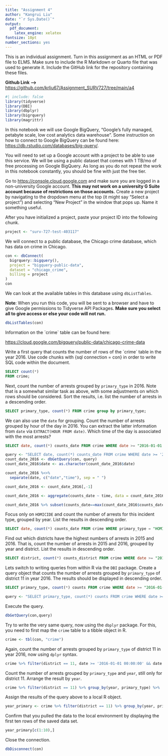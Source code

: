 ```yaml
---
title: "Assignment 4"
author: "Kangrui Liu"
date: "`r Sys.Date()`"
output: 
  pdf_document: 
    latex_engine: xelatex
fontsize: 10pt
number_sections: yes
---
```


This is an individual assignment. Turn in this assignment as an HTML or PDF file to ELMS. Make sure to include the R Markdown or Quarto file that was used to generate it. Include the GitHub link for the repository containing these files.

**Github Link -->** <https://github.com/krliu67/Assignment_SURV727/tree/main/a4>
```r
#| include: false 
library(tidyverse)
library(DBI)
library(dbplyr)
library(bigrquery)
library(magrittr)
```

In this notebook we will use Google BigQuery, "Google's fully managed, petabyte scale, low cost analytics data warehouse". Some instruction on how to connect to Google BigQuery can be found here: <https://db.rstudio.com/databases/big-query/>.

You will need to set up a Google account with a project to be able to use this service. We will be using a public dataset that comes with 1 TB/mo of free processing on Google BigQuery. As long as you do not repeat the work in this notebook constantly, you should be fine with just the free tier.

Go to <https://console.cloud.google.com> and make sure you are logged in a non-university Google account. **This may not work on a university G Suite account because of restrictions on those accounts.** Create a new project by navigating to the dropdown menu at the top (it might say "Select a project") and selecting "New Project" in the window that pops up. Name it something useful.

After you have initialized a project, paste your project ID into the following chunk.

```r
project <- "surv-727-test-403117"
```

We will connect to a public database, the Chicago crime database, which has data on crime in Chicago.
```r
con <- dbConnect(
  bigrquery::bigquery(),
  project = "bigquery-public-data",
  dataset = "chicago_crime",
  billing = project
)
con
```

We can look at the available tables in this database using `dbListTables`.

**Note**: When you run this code, you will be sent to a browser and have to give Google permissions to Tidyverse API Packages. **Make sure you select all to give access or else your code will not run.**
```r
dbListTables(con)
```

Information on the \`crime\` table can be found here:

<https://cloud.google.com/bigquery/public-data/chicago-crime-data>

Write a first query that counts the number of rows of the \`crime\` table in the year 2016. Use code chunks with {sql connection = con} in order to write SQL code within the document.
```sql
SELECT count(*)
FROM crime;
```

Next, count the number of arrests grouped by `primary_type` in 2016. Note that is a somewhat similar task as above, with some adjustments on which rows should be considered. Sort the results, i.e. list the number of arrests in a descending order.
```sql
SELECT primary_type, count(*) FROM crime group by primary_type;
```

We can also use the `date` for grouping. Count the number of arrests grouped by hour of the day in 2016. You can extract the latter information from `date` via `EXTRACT(HOUR FROM date)`. Which time of the day is associated with the most arrests?
```sql
SELECT date, count(*) counts_date FROM crime WHERE date >= "2016-01-01 00:00:00" and date <= "2017-01-01 00:00:00" group by date;
```

```r
query <- "SELECT date, count(*) counts_date FROM crime WHERE date >= '2016-01-01 00:00:00' and date <= '2017-01-01 00:00:00' group by date;"
count_date_2016 <- dbGetQuery(con, query)
count_date_2016$date <- as.character(count_date_2016$date)
```

```r
count_date_2016 %<>%
  separate(date, c("date","time"), sep = " ")

count_date_2016 <- count_date_2016[,-1]

count_date_2016 <- aggregate(counts_date ~ time, data = count_date_2016, sum)

count_date_2016 %>% subset(counts_date==max(count_date_2016$counts_date))
```

Focus only on `HOMICIDE` and count the number of arrests for this incident type, grouped by year. List the results in descending order.
```sql
SELECT date, count(*) counts_date FROM crime WHERE primary_type = "HOMICIDE" GROUP BY date ORDER BY counts_date DESC;
```

Find out which districts have the highest numbers of arrests in 2015 and 2016. That is, count the number of arrests in 2015 and 2016, grouped by year and district. List the results in descending order.
```sql
SELECT district, count(*) counts_district FROM crime WHERE date >= "2015-01-01 00:00:00" and date <= "2017-01-01 00:00:00"  group by district order by counts_district DESC LIMIT 10;
```

Lets switch to writing queries from within R via the `DBI` package. Create a query object that counts the number of arrests grouped by `primary_type` of district 11 in year 2016. The results should be displayed in descending order.
```sql
SELECT primary_type, count(*) counts FROM crime WHERE date >= "2016-01-01 00:00:00" and date <= "2017-01-01 00:00:00" and district = 11 group by primary_type order by counts DESC LIMIT 10;
```

```r
query <- "SELECT primary_type, count(*) counts FROM crime WHERE date >= '2016-01-01 00:00:00' and date <= '2017-01-01 00:00:00' and district = 11 group by primary_type order by counts DESC LIMIT 10;"
```
Execute the query.
```r
dbGetQuery(con,query)
```

Try to write the very same query, now using the `dbplyr` package. For this, you need to first map the `crime` table to a tibble object in R.
```r
crime <- tbl(con, "crime")
```

Again, count the number of arrests grouped by `primary_type` of district 11 in year 2016, now using `dplyr` syntax.
```r
crime %>% filter(district == 11, date >= '2016-01-01 00:00:00' && date <= '2017-01-01 00:00:00')%>% group_by(primary_type) %>% count(primary_type)
```

Count the number of arrests grouped by `primary_type` and `year`, still only for district 11. Arrange the result by `year`.
```r
crime %>% filter(district == 11) %>% group_by(year, primary_type) %>%   summarize(arrest_count = n()) %>% arrange(year)
```

Assign the results of the query above to a local R object.
```r
year_primary <- crime %>% filter(district == 11) %>% group_by(year, primary_type) %>%   summarize(arrest_count = n()) %>% arrange(year) %>% data.frame()
```

Confirm that you pulled the data to the local environment by displaying the first ten rows of the saved data set.
```r
year_primary[c(1:10),]
```

Close the connection.
```r
dbDisconnect(con)
```
